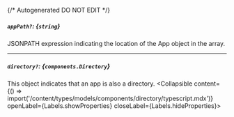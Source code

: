 {/* Autogenerated DO NOT EDIT  */}

##### `appPath?`: *{`string`}*
JSONPATH expression indicating the location of the App object in the  array.

---
##### `directory?`: *{`components.Directory`}*
This object indicates that an app is also a directory.
<Collapsible content={() => import('/content/types/models/components/directory/typescript.mdx')} openLabel={Labels.showProperties} closeLabel={Labels.hideProperties}>
</Collapsible>


